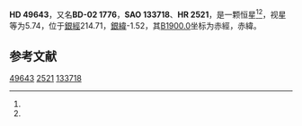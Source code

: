 {{Starbox begin
| name = HD 49643
}}
{{Starbox observe
| epoch = [[J2000.0|J2000.0]]
| constell = {{星座名待查}}<ref name=SIMBAD>{{cite web
 | url=http://simbad.u-strasbg.fr/simbad/sim-id?Ident=HR+2521
 | title =Pulsating variable Star
 | publisher=Centre de Données astronomiques de Strasbourg
 | work=SIMBAD
 | accessdate=2012-07-13}}</ref><ref name=DATA>{{cite web
 | url=http://vizier.u-strasbg.fr/viz-bin/VizieR-5?-out.add=.&-source=5050&-corr=PK=HR&-out.max=9999&HR=2521
 | title=VizieR Detailed Page
 | accessdate=2012-07-13
 | archive-date=2016-03-05
 | archive-url=https://web.archive.org/web/20160305090719/http://vizier.u-strasbg.fr/viz-bin/VizieR-5?-out.add=.&-source=5050&-corr=PK=HR&-out.max=9999&HR=2521
 | dead-url=no
 }}</ref>
| 星官 = 
| ra = {{RA|6|49|16.4}}<ref name=SIMBAD /><ref name=DATA />
| dec = {{DEC|-2|16|19}}<ref name=SIMBAD /><ref name=DATA />
| appmag_v = 5.74<ref name=SIMBAD /><ref name=DATA />
}}
{{Starbox character
| class = B8IIIn<ref name=SIMBAD /><ref name=DATA />
| b-v = -0.1<ref name=SIMBAD /><ref name=DATA />
| u-b = 0.46<ref name=SIMBAD /><ref name=DATA />
| r-i = <ref name=SIMBAD /><ref name=DATA />
| variable = 
}}
{{Starbox astrometry
| radial_v = 0.46
| prop_mo_ra = 10
| parallax = 
| p_error = 
}}
{{Starbox catalog
| names =BD-02 1776，[[SAO星表|SAO]] 133718，[[HD星表|HD]] 49643，[[HR星表|HR]] 2521}}
{{Starbox reference |Simbad=HR+2521}}
{{Starbox end}}

'''HD 49643'''，又名'''BD-02 1776'''，'''SAO 133718'''、'''HR 2521'''，是一颗恒星<ref name=SIMBAD /><ref name=DATA />，视星等为5.74，位于[[銀道座標系|銀經]]214.71，[[銀道座標系|銀緯]]-1.52，其[[B1900.0|B1900.0]]坐标为赤經{{RA|6|44|14.2}}，赤緯{{DEC|-2|-1.52|33}}。

== 参考文献 ==
{{reflist}}

{{star-stub}}

[[Category:HD和HDE天體|49643]]
[[Category:HR天體|2521]]
[[Category:SAO天體|133718]]